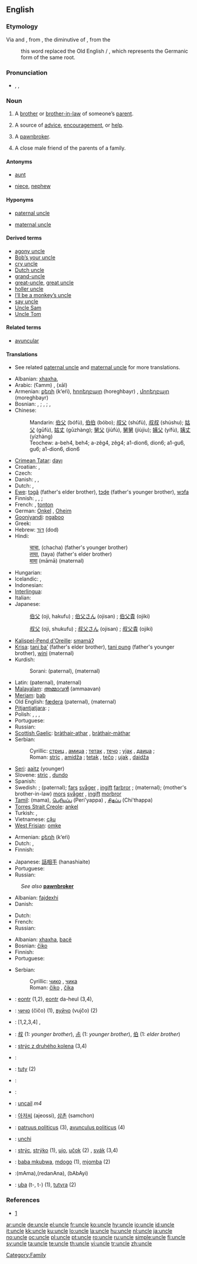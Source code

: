 {{rfc|Tamil has its own script; Vietnamese translations}}
==English==

===Etymology===
Via {{etyl|enm}} {{term|oncle|lang=enm}} and {{etyl|fro}} {{term|oncle|lang=fro}}, from {{etyl|la}} {{term|avunculus||mother’s brother”, literally “little grandfather|lang=la}}, the diminutive of {{term|avus||grandfather|lang=la}}, from the {{proto|Indo-European|awo-|grandfather, adult male relative other than one's father}}
: this word replaced the Old English {{term|eam||maternal uncle|lang=ang}} / {{term|fædera||paternal uncle|lang=ang}}, which represents the Germanic form of the same root.

===Pronunciation===
* {{enPR|ŭngʹkəl}}, {{IPA|/ˈʌŋ.kəl/}}, {{SAMPA|/"VN.k@l/}}
*: {{audio|en-us-uncle.ogg|Audio (US)}}
*: {{rhymes|ʌŋkəl}}

===Noun===
{{en-noun}}

# A [[brother]] or [[brother-in-law]] of someone’s [[parent]].
# {{figuratively}} A source of [[advice]], [[encouragement]], or [[help]].
# {{UK|informal}} A [[pawnbroker]].
# {{context|Southern|_|US|colloquial}} A close male friend of the parents of a family.

====Antonyms====
* {{sense|with regard to gender}} [[aunt]]
* {{sense|with regard to ancestry}} [[niece]], [[nephew]]

====Hyponyms====
* {{sense|brother of someone’s father}} [[paternal uncle]]
* {{sense|brother of someone’s mother}} [[maternal uncle]]

====Derived terms====
* [[agony uncle]]
* [[Bob’s your uncle]]
* [[cry uncle]]
* [[Dutch uncle]]
* [[grand-uncle]]
* [[great-uncle]], [[great uncle]]
* [[holler uncle]]
* [[I’ll be a monkey’s uncle]]
* [[say uncle]]
* [[Uncle Sam]]
* [[Uncle Tom]]

====Related terms====
* [[avuncular]]

====Translations====
* See related [[paternal uncle]] and [[maternal uncle]] for more translations.

{{trans-top|brother (or brother-in-law) of someone’s parent}}
* Albanian: [[xhaxha]], {{t+|sq|dajë|xs=Albanian}}
* Arabic: {{Arab|[[عم]]}} (ʕamm) {{m}} {{qualifier|paternal}}, {{Arab|[[خال]]}} (xāl) {{m}} {{qualifier|maternal}}
* Armenian: [[քեռի]] (k‘eŕi), [[հորեղբայր]] (horeghbayr) {{qualifier|paternal}}, [[մորեղբայր]] (moreghbayr) {{qualifier|maternal}}
* Bosnian: {{qualifier|paternal}} {{t-|bs|stric|m}}, {{t-|bs|amidža|m}}; {{qualifier|brother-in-law of parent}} {{t-|bs|tetak|m}}, {{t-|bs|tečo|m}}; {{qualifier|maternal}} {{t-|bs|ujak|m}}, {{t-|bs|daidža|m}}
* Chinese:
*: Mandarin: {{qualifier|father’s elder brother}} [[伯父]] (bófù), [[伯伯]] (bóbo); {{qualifier|father’s younger brother}} [[叔父]] (shúfù), [[叔叔]] (shúshu); {{qualifier|father's brother-in-law}} [[姑父]] (gūfù), [[姑丈]] (gūzhàng); {{qualifier|maternal}} [[舅父]] (jiùfù), [[舅舅]] (jiùjiu); {{qualifier|mother's brother-in-law}}[[姨父]] (yífù), [[姨丈]] (yízhàng)
*: Teochew: {{qualifier|father’s elder brother}} a-beh4, beh4; {{qualifier|father’s younger brother}} a-zêg4, zêg4; {{qualifier|father's brother-in-law}} a1-dion6, dion6; {{qualifier|maternal}} a1-gu6, gu6; {{qualifier|mother's brother-in-law}} a1-dion6, dion6 {{qualifier|mother's brother-in-law}}
* [[Crimean Tatar]]: [[dayı]]
* Croatian: {{t+|hr|stric|m}} {{qualifier|paternal}}, {{t+|hr|ujak|m}} {{qualifier|maternal}}
* Czech: {{t-|cs|strýc|m}}
* Danish: {{t-|da|onkel|c}}, {{t-|da|farbror|c}} {{qualifier|paternal}}, {{t-|da|morbror|c}} {{qualifier|maternal}}
* Dutch: {{t+|nl|oom|m}}, {{qualifier|Flemish}} {{t-|nl|nonkel|m}}
* [[Ewe]]: [[tɔgã]] (father's elder brother), [[tɔɖe]] (father's younger brother), [[wɔfa]] {{qualifier|maternal}}
* Finnish: {{t+|fi|setä}} {{qualifier|paternal}}, {{t-|fi|setäpuoli}} {{qualifier|father's brother-in-law}}, {{t+|fi|eno}} {{qualifier|maternal}}; {{t-|fi|enopuoli}} {{qualifier|mother's brother-in-law}}
* French: {{t+|fr|oncle|m}}, [[tonton]] {{m}} {{qualifier|informal}}
* German: [[Onkel]] {{m}}, {{qualifier|archaic}} [[Oheim]] {{m}}
* [[Gooniyandi]]: [[ngaboo]]
* Greek: {{t+|el|θείος|m|tr=thíos|sc=Grek}}
* Hebrew: [[דוד|דּוֹד]] (dod) {{m}}
* Hindi:
*: [[चाचा]], (chacha) (father's younger brother)
*: [[ताया]], (taya) (father's elder brother)
*: [[मामा]] (māmā) (maternal)
* Hungarian: {{t+|hu|nagybácsi}}
* Icelandic: {{t+|is|föðurbróðir|m}} {{qualifier|paternal}}, {{t+|is|móðurbróðir|m}} {{qualifier|maternal}}
* Indonesian: {{t+|id|paman|xs=Indonesian}}
* [[Interlingua]]: {{t-|ia|oncle|xs=Interlingua}}
* Italian: {{t+|it|zio|m}}
* Japanese:
*: {{qualifier|older}} [[伯父]] (oji, hakufu) {{qualifier|humble}}; [[伯父さん]] (ojisan) {{qualifier|polite}}; [[伯父貴]] (ojiki) {{qualifier|honorific}}
*: {{qualifier|younger}} [[叔父]] (oji, shukufu) {{qualifier|humble}}; [[叔父さん]] (ojisan) {{qualifier|polite}}; [[叔父貴]] (ojiki) {{qualifier|honorific}}
{{trans-mid}}
* [[Kalispel-Pend d'Oreille]]: [[smamáʔ]]
* [[Krisa]]: [[tani baʼ]] (father's elder brother), [[tani pung]] (father's younger brother), [[wini]] (maternal)
* Kurdish:
*: Sorani: {{t|ku|مام|tr=mam|sc=KUchar}} (paternal), {{t|ku|خاڵ|tr=xall|sc=KUchar}} (maternal)
* Latin: {{t+|la|patruus|m}} (paternal), {{t+|la|avunculus|m}} (maternal)
* [[Malayalam]]: [[അമ്മാവന്‍]] (ammaavan)
* [[Meriam]]: [[bab]]
* Old English: [[fædera]] {{m}} (paternal), {{t-|ang|eam|m|alt=ēam|xs=Old English}} (maternal)
* [[Pitjantjatjara]]: {{unicode|[[mama maḻatja]]}} {{qualifier|parent’s younger brother}}; {{unicode|[[mama puḻka]]}} {{qualifier|parent’s older brother}}
* Polish: {{t+|pl|stryj|m}}, {{t-|pl|stryjek|m}}, {{t+|pl|wuj|m}}, {{t+|pl|wujek|m}}
* Portuguese: {{t+|pt|tio}}
* Russian: {{t+|ru|дядя|m|tr=djádja|sc=Cyrl}}
* [[Scottish Gaelic]]: [[bràthair-athar]] {{m}}, [[bràthair-màthar]] {{m}}
* Serbian:
*: Cyrillic: {{qualifier|paternal}} [[стриц]] {{m}}, [[амиџа]] {{m}}; {{qualifier|parent's brother-in-law}} [[тетак]] {{m}}, [[течо]] {{m}}; {{qualifier|maternal}} [[ујак]] {{m}}, [[даиџа]] {{m}};
*: Roman: {{qualifier|paternal}} [[stric]] {{m}}, [[amidža]] {{m}}; {{qualifier|parent's brother-in-law}} [[tetak]] {{m}}, [[tečo]] {{m}}; {{qualifier|maternal}} [[ujak]] {{m}}, [[daidža]] {{m}}
* [[Seri]]: [[aaitz]] (younger)
* Slovene: [[stric]] {{m}}, [[dundo]] {{m}}
* Spanish: {{t+|es|tío|m}}
* Swedish: {{t-|sv|onkel|c}}; {{t+|sv|farbror|c}} (paternal); {{qualifier|father's brother-in-law}} [[far]]s [[svåger]] {{c}}, [[ingift]] [[farbror]] {{c}}; {{t+|sv|morbror|c}} (maternal); (mother's brother-in-law) [[mor]]s [[svåger]] {{c}}, [[ingift]] [[morbror]] {{c}}
* [[Tamil]]: (mama), [[பெரியப்ப]] (Peri'yappa) {{qualifier|parent’s elder brother}}, [[சிதப்ப]] (Chi'thappa) {{qualifier|parent’s younger brother}}
* [[Torres Strait Creole]]: [[ankel]]
* Turkish: {{t+|tr|amca}} {{qualifier|paternal}}, {{t+|tr|dayı}} {{qualifier|maternal}}
* Vietnamese: [[cậu]] {{qualifier|for both elder and younger one than mother, mostly for southerners; for northerners "[[bác]]" is for elder one, "[[chú]]" for younger one}}
* [[West Frisian]]: [[omke]] {{m}}
{{trans-bottom}}

{{trans-top|source of advice, encouragement, or help}}
* Armenian: [[քեռի]] (k‘eŕi)
* Dutch: {{t+|nl|oompje|m}}, {{t-|nl|suikeroom|m}}
* Finnish: {{t-|fi|kummisetä}}
{{trans-mid}}
* Japanese: [[話相手]] (hanashiaite)
* Portuguese: {{t+|pt|tio|m}}
* Russian: {{t+|ru|дядя|m|tr=djádja|sc=Cyrl}}
{{trans-bottom}}

<!--Add INFORMAL terms to this table, where these exist-->
{{trans-top|UK informal: pawnbroker}}
: ''See also'' '''[[pawnbroker]]'''
* Albanian: [[fajdexhi]]
* Danish: {{t-|da|onkel|c}}
{{trans-mid}}
* Dutch: {{t-|nl|pandjesbaas|m}}
* French: {{t-|fr|ma tante}}
* Russian: {{t+|ru|ростовщик|m|tr=rostovščík|sc=Cyrl}}
{{trans-bottom}}

{{trans-top|close male friend of the parents}}
* Albanian: [[xhaxha]], [[bacë]]
* Bosnian: [[čiko]] {{m}}
* Finnish: {{t+|fi|setä}}
* Portuguese: {{t+|pt|tio|m}}
{{trans-mid}}
* Serbian:
*: Cyrillic: [[чико]] {{m}}, [[чика]] {{m}}
*: Roman: [[čiko]] {{m}}, [[čika]] {{m}}
{{trans-bottom}}

{{checktrans-top}}
* {{ttbc|Breton}}: [[eontr]] {{m}} (1,2), [[eontr]] da-heul (3,4), {{t-|br|tonton|m|xs=Breton}} {{qualifier|child’s language}}
* {{ttbc|Bulgarian}}: [[чичо]] (čičo) {{m}} (1), [[вуйчо]] (vujčo) {{m}} (2)
* {{ttbc|Catalan}}: [1,2,3,4] {{t-|ca|tiu}} {{m}}, {{t+|ca|oncle|m}}
* {{ttbc|CJKV Characters}}: [[叔]] (1: ''younger brother''), [[尗]] (1: ''younger brother''), [[伯]] (1: ''elder brother'')
* {{ttbc|Czech}}: [[strýc z druhého kolena]] (3,4) {{m}}
* {{ttbc|Esperanto}}: {{t-|eo|onklo|xs=Esperanto}}
* {{ttbc|Guaraní}}: [[tuty]] (2)
* {{ttbc|Ido}}: {{t+|io|onklo|xs=Ido}}
{{checktrans-mid}}
* {{ttbc|Indonesian}}: {{t+|id|oom|xs=Indonesian}}
* {{ttbc|Irish}}: [[uncail]] ''m4''
* {{ttbc|Korean}}: [[아저씨]] (ajeossi), [[삼촌]] (samchon)
* {{ttbc|Latin}}: [[patruus politicus]] (3), [[avunculus politicus]] (4)
* {{ttbc|Romanian}}: [[unchi]] {{m}}
* {{ttbc|Slovak}}: [[strýc]], [[strýko]] (1), [[ujo]], [[učok]] (2) {{m}}, [[svák]] (3,4) {{m}}
* {{ttbc|Swahili}}: [[baba mkubwa]], [[mdogo]] (1), [[mjomba]] (2)
* {{ttbc|Telugu}}:(mAma){{t|te|మామ|sc=Telu}},(redanAna){{t|te|పెదనాన|sc=Telu}}, (bAbAyi){{t|te|బాబాయి|sc=Telu}}
* {{ttbc|Tupinambá}}: [[uba]] (t-, t-) (1), [[tutyra]] (2)
{{checktrans-bottom}}

===References===
* {{R:Online Etymology Dictionary}} [http://www.etymonline.com/index.php?search=uncle&searchmode=none]

[[Category:Family]]

[[ar:uncle]]
[[de:uncle]]
[[el:uncle]]
[[fr:uncle]]
[[ko:uncle]]
[[hy:uncle]]
[[io:uncle]]
[[id:uncle]]
[[it:uncle]]
[[kk:uncle]]
[[ku:uncle]]
[[lo:uncle]]
[[la:uncle]]
[[hu:uncle]]
[[nl:uncle]]
[[ja:uncle]]
[[no:uncle]]
[[oc:uncle]]
[[pl:uncle]]
[[pt:uncle]]
[[ro:uncle]]
[[ru:uncle]]
[[simple:uncle]]
[[fi:uncle]]
[[sv:uncle]]
[[ta:uncle]]
[[te:uncle]]
[[th:uncle]]
[[vi:uncle]]
[[tr:uncle]]
[[zh:uncle]]